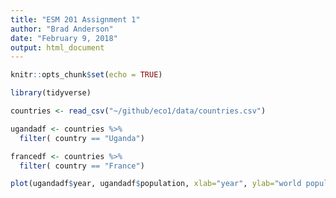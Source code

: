 ```yaml
---
title: "ESM 201 Assignment 1"
author: "Brad Anderson"
date: "February 9, 2018"
output: html_document
---
```


```r
knitr::opts_chunk$set(echo = TRUE)
```

```r

library(tidyverse)

```

```r

countries <- read_csv("~/github/eco1/data/countries.csv")

```

```r

ugandadf <- countries %>% 
  filter( country == "Uganda")

francedf <- countries %>% 
  filter( country == "France")


```

```r

plot(ugandadf$year, ugandadf$population, xlab="year", ylab="world population")

```

